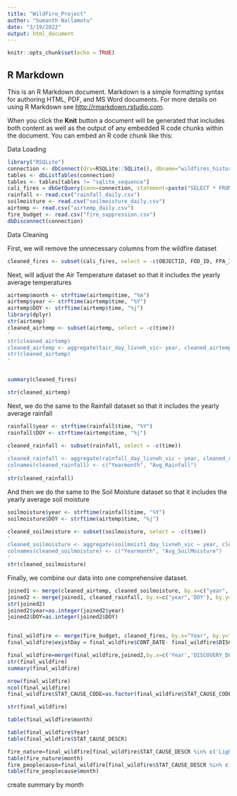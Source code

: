 ```yaml
---
title: "WildFire_Project"
author: "Sumanth Nallamotu"
date: "3/19/2022"
output: html_document
---
```


```r
knitr::opts_chunk$set(echo = TRUE)
```

## R Markdown

This is an R Markdown document. Markdown is a simple formatting syntax for authoring HTML, PDF, and MS Word documents. For more details on using R Markdown see <http://rmarkdown.rstudio.com>.

When you click the **Knit** button a document will be generated that includes both content as well as the output of any embedded R code chunks within the document. You can embed an R code chunk like this:

Data Loading
```r
library("RSQLite")
connection <- dbConnect(drv=RSQLite::SQLite(), dbname="wildfires_historic.sqlite")
tables <- dbListTables(connection)
tables <- tables[tables != "sqlite_sequence"]
cali_fires = dbGetQuery(conn=connection, statement=paste("SELECT * FROM 'Fires' WHERE STATE = 'CA'"))
rainfall <- read.csv("rainfall_daily.csv")
soilmoisture <- read.csv("soilmoisture_daily.csv")
airtemp <- read.csv("airtemp_daily.csv")
fire_budget <- read.csv("fire_suppression.csv")
dbDisconnect(connection)
```

Data Cleaning

First, we will remove the unnecessary columns from the wildfire dataset
```r
cleaned_fires <- subset(cali_fires, select = -c(OBJECTID, FOD_ID, FPA_ID, SOURCE_SYSTEM_TYPE, SOURCE_SYSTEM, NWCG_REPORTING_AGENCY, NWCG_REPORTING_UNIT_ID, NWCG_REPORTING_UNIT_NAME, SOURCE_REPORTING_UNIT, SOURCE_REPORTING_UNIT_NAME, LOCAL_FIRE_REPORT_ID, LOCAL_INCIDENT_ID, FIRE_CODE, ICS_209_INCIDENT_NUMBER, ICS_209_NAME, MTBS_ID, MTBS_FIRE_NAME, COMPLEX_NAME, OWNER_CODE, OWNER_DESCR, Shape, COUNTY, FIPS_CODE, FIPS_NAME, FIRE_NAME,  LATITUDE, LONGITUDE,DISCOVERY_TIME,CONT_TIME))
```

Next, will adjust the Air Temperature dataset so that it includes the yearly average temperatures
```r
airtemp$month <- strftime(airtemp$time, "%m")
airtemp$year <- strftime(airtemp$time, "%Y")
airtemp$DOY <- strftime(airtemp$time, "%j")
library(dplyr)
str(airtemp)
cleaned_airtemp <- subset(airtemp, select = -c(time))
'
str(cleaned_airtemp)
cleaned_airtemp <- aggregate(tair_day_livneh_vic~ year, cleaned_airtemp, mean)
str(cleaned_airtemp)
'


summary(cleaned_fires)

str(cleaned_airtemp)
```

Next, we do the same to the Rainfall dataset so that it includes the yearly average rainfall
```r

rainfall$year <- strftime(rainfall$time, "%Y")
rainfall$DOY <- strftime(airtemp$time, "%j")

cleaned_rainfall <- subset(rainfall, select = -c(time))
'
cleaned_rainfall <- aggregate(rainfall_day_livneh_vic ~ year, cleaned_rainfall, mean)
colnames(cleaned_rainfall) <- c("Yearmonth", "Avg_Rainfall")
'
str(cleaned_rainfall)

```

And then we do the same to the Soil Moisture dataset so that it includes the yearly average soil moisture
```r
soilmoisture$year <- strftime(rainfall$time, "%Y")
soilmoisture$DOY <- strftime(airtemp$time, "%j")

cleaned_soilmoisture <- subset(soilmoisture, select = -c(time))
'
cleaned_soilmoisture <- aggregate(soilmoist1_day_livneh_vic ~ year, cleaned_soilmoisture, mean)
colnames(cleaned_soilmoisture) <- c("Yearmonth", "Avg_SoilMoisture")
'
str(cleaned_soilmoisture)
```

Finally, we combine our data into one comprehensive dataset.
```r
joined1 <- merge(cleaned_airtemp, cleaned_soilmoisture, by.x=c("year",'DOY'), by.y=c("year",'DOY'))
joined2 <- merge(joined1, cleaned_rainfall, by.x=c("year",'DOY'), by.y=c("year",'DOY'))
str(joined2)
joined2$year=as.integer(joined2$year)
joined2$DOY=as.integer(joined2$DOY)


final_wildfire <- merge(fire_budget, cleaned_fires, by.x="Year", by.y="FIRE_YEAR")
final_wildfire$existDay = final_wildfire$CONT_DATE- final_wildfire$DISCOVERY_DATE

final_wildfire=merge(final_wildfire,joined2,by.x=c('Year','DISCOVERY_DOY'),by.y=c('year','DOY'),all.x=TRUE)
str(final_wildfire)
summary(final_wildfire)
```

```r
nrow(final_wildfire)
ncol(final_wildfire)
final_wildfire$STAT_CAUSE_CODE=as.factor(final_wildfire$STAT_CAUSE_CODE)

str(final_wildfire)

table(final_wildfire$month)

table(final_wildfire$Year)
table(final_wildfire$STAT_CAUSE_DESCR)

fire_nature=final_wildfire[final_wildfire$STAT_CAUSE_DESCR %in% c('Lightning','Miscellaneous','Debris Burning'),]
table(fire_nature$month)
fire_peoplecause=final_wildfire[final_wildfire$STAT_CAUSE_DESCR %in% c('Arson','Campfire','Equipment Use','Fireworks','Powerline','Railroad','Smoking','Structue'),]
table(fire_peoplecause$month)
```
create summary by month



```r


```